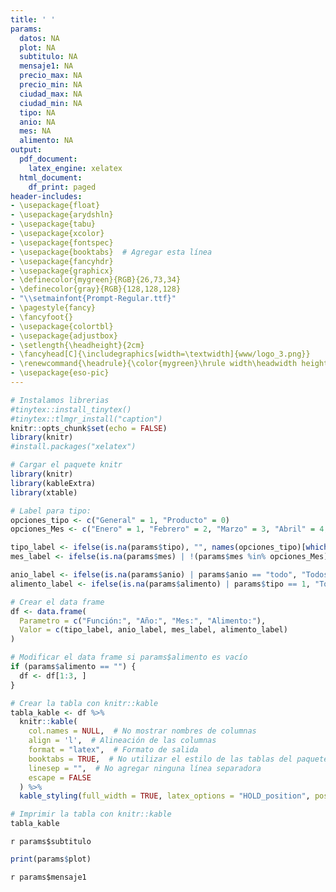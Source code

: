 ```yaml
---
title: ' '
params:
  datos: NA
  plot: NA
  subtitulo: NA
  mensaje1: NA
  precio_max: NA
  precio_min: NA
  ciudad_max: NA
  ciudad_min: NA
  tipo: NA
  anio: NA
  mes: NA
  alimento: NA
output:
  pdf_document:
    latex_engine: xelatex
  html_document:
    df_print: paged
header-includes:
- \usepackage{float}
- \usepackage{arydshln}
- \usepackage{tabu}
- \usepackage{xcolor}
- \usepackage{fontspec}
- \usepackage{booktabs}  # Agregar esta línea
- \usepackage{fancyhdr}
- \usepackage{graphicx}
- \definecolor{mygreen}{RGB}{26,73,34}
- \definecolor{gray}{RGB}{128,128,128}
- "\\setmainfont{Prompt-Regular.ttf}"
- \pagestyle{fancy}
- \fancyfoot{} 
- \usepackage{colortbl}
- \usepackage{adjustbox}
- \setlength{\headheight}{2cm}
- \fancyhead[C]{\includegraphics[width=\textwidth]{www/logo_3.png}}
- \renewcommand{\headrule}{\color{mygreen}\hrule width\headwidth height\headrulewidth} 
- \usepackage{eso-pic}
---
```



```r
# Instalamos librerias
#tinytex::install_tinytex()
#tinytex::tlmgr_install("caption")
knitr::opts_chunk$set(echo = FALSE)
library(knitr)
#install.packages("xelatex")

```

<!-- Fecha -->
\begin{flushright}
\textcolor{gray}{Informe en línea generado el: `r format(Sys.Date(), "%d %B, %Y")`}
\end{flushright}

\section*{Parámetros con los cuales se generó el informe:}
```r
# Cargar el paquete knitr
library(knitr)
library(kableExtra)
library(xtable)

# Label para tipo: 
opciones_tipo <- c("General" = 1, "Producto" = 0)
opciones_Mes <- c("Enero" = 1, "Febrero" = 2, "Marzo" = 3, "Abril" = 4, "Mayo" = 5, "Junio" = 6, "Julio" = 7, "Agosto" = 8, "Septiembre" = 9, "Octubre" = 10, "Noviembre" = 11, "Diciembre" =12)

tipo_label <- ifelse(is.na(params$tipo), "", names(opciones_tipo)[which(opciones_tipo == params$tipo)])
mes_label <- ifelse(is.na(params$mes) | !(params$mes %in% opciones_Mes), "Todos los meses", names(opciones_Mes)[which(opciones_Mes == params$mes)])

anio_label <- ifelse(is.na(params$anio) | params$anio == "todo", "Todos los años", params$anio)
alimento_label <- ifelse(is.na(params$alimento) | params$tipo == 1, "Todos los productos", params$alimento)

# Crear el data frame
df <- data.frame(
  Parametro = c("Función:", "Año:", "Mes:", "Alimento:"),
  Valor = c(tipo_label, anio_label, mes_label, alimento_label)
)

# Modificar el data frame si params$alimento es vacío
if (params$alimento == "") {
  df <- df[1:3, ]
}

# Crear la tabla con knitr::kable
tabla_kable <- df %>%
  knitr::kable(
    col.names = NULL,  # No mostrar nombres de columnas
    align = 'l',  # Alineación de las columnas
    format = "latex",  # Formato de salida
    booktabs = TRUE,  # No utilizar el estilo de las tablas del paquete booktabs
    linesep = "",  # No agregar ninguna línea separadora
    escape = FALSE
  ) %>%
  kable_styling(full_width = TRUE, latex_options = "HOLD_position", position = "left", bootstrap_options = "striped")  # Estilo de la tabla con bordes blancos y cuadrícula completa

# Imprimir la tabla con knitr::kable
tabla_kable

```
<!-- Titulo del tablaro -->
\fontsize{14}{14} \selectfont \textcolor{mygreen}{Análisis de precios de alimentos por ciudad}\newline
<!-- Subtitulo -->
\fontsize{12}{12} \selectfont \textcolor{mygreen}{Descubre las diferencias de precios de alimentos en ciudades, comparadas con Medellín}\newline
<!-- Subtitulo2 -->
\fontsize{10}{10} \selectfont `r params$subtitulo`
<!-- Grafica -->
```r
print(params$plot)
```
\fontsize{10}{10} \selectfont `r params$mensaje1`\newline


\fontsize{8}{8} \selectfont \textcolor{mygreen}{Este gráfico muestra la diferencia promedio de precios entre varias ciudades comparadas con Medellín.}\newline
\fontsize{8}{8} \selectfont \textcolor{mygreen}{El tamaño del círculo refleja cuánto cambia el precio dentro de cada ciudad.}\newline
\fontsize{8}{8} \selectfont \textcolor{mygreen}{Desviación estándar: Mide qué tan parejos están los precios de los productos comparados con el promedio. Si los precios cambian mucho, la desviación estándar será alta, si no cambian mucho, será baja. Permite ver si los productos tienen un precio más o menos estable.}\newline
\fontsize{8}{8} \selectfont \textcolor{mygreen}{Para los productos fríjol verde, tomate, aguacate, banano, guayaba, mandarina, naranja, piña, arracacha, papa negra y yuca, los precios reportados corresponden a la variedad predominante en el mercado al momento de la recolección de la información.}\newline
\fontsize{8}{8} \selectfont \textcolor{mygreen}{De acuerdo con el SIPSA, el valor reportado corresponde al precio mayorista por kilogramo de producto de primera calidad en la Central Mayorista de Antioquia.}\newline
\fontsize{8}{8} \selectfont \textcolor{mygreen}{Fuente: Cálculos propios a partir de datos del Sistema de Información de Precios y Abastecimiento del Sector Agropecuario (SIPSA).}\newline

\AddToShipoutPictureBG*{\includegraphics[width=\paperwidth,height=3cm,keepaspectratio]{www/logo_2.png}}
